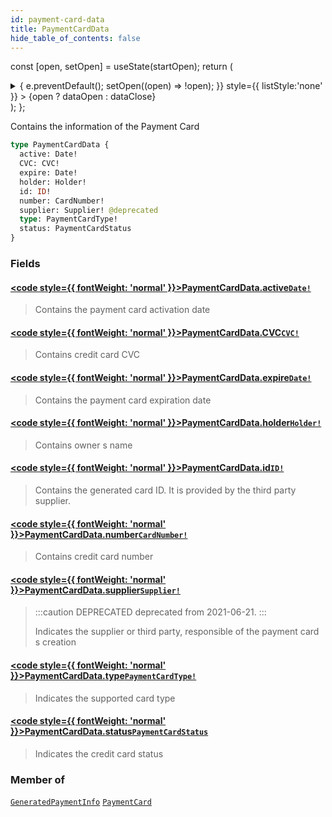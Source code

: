 ```yaml
---
id: payment-card-data
title: PaymentCardData
hide_table_of_contents: false
---
```






const [open, setOpen] = useState(startOpen);
return (
<details {...(open ? { open: true } : {})} className="details" style={{ border:'none', boxShadow:'none', background:'var(--ifm-background-color)' }}>
<summary
onClick={(e) => {
e.preventDefault();
setOpen((open) => !open);
}}
style={{ listStyle:'none' }} >
{open ? dataOpen : dataClose}
</summary>
{open && children}
</details>
);
};

Contains the information of the Payment Card

```graphql
type PaymentCardData {
  active: Date!
  CVC: CVC!
  expire: Date!
  holder: Holder!
  id: ID!
  number: CardNumber!
  supplier: Supplier! @deprecated
  type: PaymentCardType!
  status: PaymentCardStatus
}
```

### Fields

#### [<code style={{ fontWeight: 'normal' }}>PaymentCardData.<b>active</b></code>](#)<Bullet />[`Date!`](/api/scalars/date) <Badge class="badge badge--secondary" text="non-null"/> <Badge class="badge badge--secondary" text="scalar"/>

> Contains the payment card activation date

#### [<code style={{ fontWeight: 'normal' }}>PaymentCardData.<b>CVC</b></code>](#)<Bullet />[`CVC!`](/api/scalars/cvc) <Badge class="badge badge--secondary" text="non-null"/> <Badge class="badge badge--secondary" text="scalar"/>

> Contains credit card CVC

#### [<code style={{ fontWeight: 'normal' }}>PaymentCardData.<b>expire</b></code>](#)<Bullet />[`Date!`](/api/scalars/date) <Badge class="badge badge--secondary" text="non-null"/> <Badge class="badge badge--secondary" text="scalar"/>

> Contains the payment card expiration date

#### [<code style={{ fontWeight: 'normal' }}>PaymentCardData.<b>holder</b></code>](#)<Bullet />[`Holder!`](/api/objects/holder) <Badge class="badge badge--secondary" text="non-null"/> <Badge class="badge badge--secondary" text="object"/>

> Contains owner s name

#### [<code style={{ fontWeight: 'normal' }}>PaymentCardData.<b>id</b></code>](#)<Bullet />[`ID!`](/api/scalars/id) <Badge class="badge badge--secondary" text="non-null"/> <Badge class="badge badge--secondary" text="scalar"/>

> Contains the generated card ID. It is provided by the third party supplier.

#### [<code style={{ fontWeight: 'normal' }}>PaymentCardData.<b>number</b></code>](#)<Bullet />[`CardNumber!`](/api/scalars/card-number) <Badge class="badge badge--secondary" text="non-null"/> <Badge class="badge badge--secondary" text="scalar"/>

> Contains credit card number

#### [<code style={{ fontWeight: 'normal' }}>PaymentCardData.<b>supplier</b></code>](#)<Bullet />[`Supplier!`](/api/objects/supplier) <Badge class="badge badge--deprecated badge--secondary" text="deprecated"/> <Badge class="badge badge--secondary" text="non-null"/> <Badge class="badge badge--secondary" text="object"/>

> :::caution DEPRECATED
> deprecated from 2021-06-21.
> :::
>
> Indicates the supplier or third party, responsible of the payment card s creation

#### [<code style={{ fontWeight: 'normal' }}>PaymentCardData.<b>type</b></code>](#)<Bullet />[`PaymentCardType!`](/api/enums/payment-card-type) <Badge class="badge badge--secondary" text="non-null"/> <Badge class="badge badge--secondary" text="enum"/>

> Indicates the supported card type

#### [<code style={{ fontWeight: 'normal' }}>PaymentCardData.<b>status</b></code>](#)<Bullet />[`PaymentCardStatus`](/api/enums/payment-card-status) <Badge class="badge badge--secondary" text="enum"/>

> Indicates the credit card status

### Member of

[`GeneratedPaymentInfo`](/api/objects/generated-payment-info) <Badge class="badge badge--secondary" text="object"/><Bullet />[`PaymentCard`](/api/objects/payment-card) <Badge class="badge badge--secondary" text="object"/>
